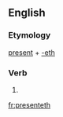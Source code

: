 ==English==

===Etymology===
[[present]] + [[-eth]]

===Verb===
{{en-verb form}}

# {{en-archaic third-person singular of|present}}

[[fr:presenteth]]